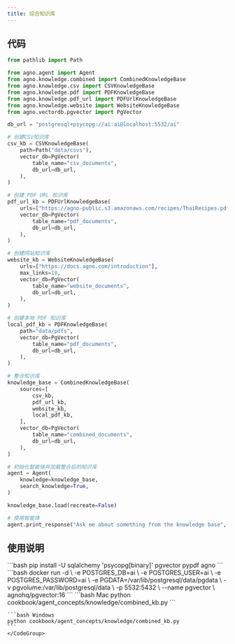 ```yaml
---
title: 综合知识库
---
```

## 代码

```python
from pathlib import Path

from agno.agent import Agent
from agno.knowledge.combined import CombinedKnowledgeBase
from agno.knowledge.csv import CSVKnowledgeBase
from agno.knowledge.pdf import PDFKnowledgeBase
from agno.knowledge.pdf_url import PDFUrlKnowledgeBase
from agno.knowledge.website import WebsiteKnowledgeBase
from agno.vectordb.pgvector import PgVector

db_url = "postgresql+psycopg://ai:ai@localhost:5532/ai"

# 创建CSV知识库
csv_kb = CSVKnowledgeBase(
    path=Path("data/csvs"),
    vector_db=PgVector(
        table_name="csv_documents",
        db_url=db_url,
    ),
)

# 创建 PDF URL 知识库
pdf_url_kb = PDFUrlKnowledgeBase(
    urls=["https://agno-public.s3.amazonaws.com/recipes/ThaiRecipes.pdf"],
    vector_db=PgVector(
        table_name="pdf_documents",
        db_url=db_url,
    ),
)

# 创建网站知识库
website_kb = WebsiteKnowledgeBase(
    urls=["https://docs.agno.com/introduction"],
    max_links=10,
    vector_db=PgVector(
        table_name="website_documents",
        db_url=db_url,
    ),
)

# 创建本地 PDF 知识库
local_pdf_kb = PDFKnowledgeBase(
    path="data/pdfs",
    vector_db=PgVector(
        table_name="pdf_documents",
        db_url=db_url,
    ),
)

# 整合知识库
knowledge_base = CombinedKnowledgeBase(
    sources=[
        csv_kb,
        pdf_url_kb,
        website_kb,
        local_pdf_kb,
    ],
    vector_db=PgVector(
        table_name="combined_documents",
        db_url=db_url,
    ),
)

# 初始化智能体并加载整合后的知识库
agent = Agent(
    knowledge=knowledge_base,
    search_knowledge=True,
)

knowledge_base.load(recreate=False)

# 使用智能体
agent.print_response("Ask me about something from the knowledge base", markdown=True)
```

## 使用说明

<Steps>
  <Snippet file="create-venv-step.mdx" />

  <Step title="安装库">
    ```bash
    pip install -U sqlalchemy 'psycopg[binary]' pgvector pypdf agno
    ```
  </Step>

  <Step title="运行 PgVector">
    ```bash
    docker run -d \
      -e POSTGRES_DB=ai \
      -e POSTGRES_USER=ai \
      -e POSTGRES_PASSWORD=ai \
      -e PGDATA=/var/lib/postgresql/data/pgdata \
      -v pgvolume:/var/lib/postgresql/data \
      -p 5532:5432 \
      --name pgvector \
      agnohq/pgvector:16
    ```
  </Step>

  <Step title="运行智能体">
    <CodeGroup>
    ```bash Mac
    python cookbook/agent_concepts/knowledge/combined_kb.py
    ```

    ```bash Windows
    python cookbook/agent_concepts/knowledge/combined_kb.py
    ```
    </CodeGroup>
  </Step>
</Steps>